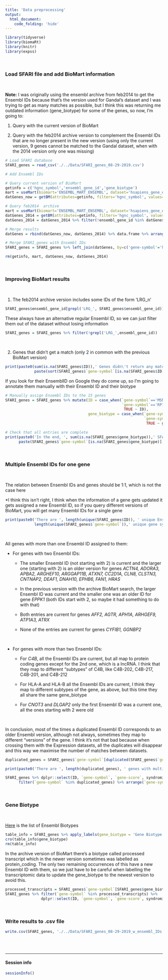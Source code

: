 ```yaml
---
title: 'Data preprocessing'
output:
  html_document:
    code_folding: 'hide'
---
```


```r
library(tidyverse)
library(biomaRt)
library(knitr)
library(expss)
```

<br>

### Load SFARI file and add BioMart information

<br>

**Note:** I was originally using the ensembl archive from feb2014 to get the Ensembl IDs because that's the version used for Gandal's dataset and I was trying to get as many matches as possible, but I think this was returning me outdated information (gene_biotype) for some of the genes, so now, I'm going to:

1. Query with the current version of BioMart

2. Query with the feb2014 archive version to complement the Ensembl IDs that are no longer present in the new version (using only the current version, 9 genes cannot be matched to the Gandal dataset, when with the 2014 version only one was missing)

```r
# Load SFARI database
SFARI_genes = read_csv('./../Data/SFARI_genes_08-29-2019.csv')

# Add Ensembl IDs

# Query current version of BioMart
getinfo = c('hgnc_symbol','ensembl_gene_id','gene_biotype')
mart = useMart(biomart='ENSEMBL_MART_ENSEMBL', dataset='hsapiens_gene_ensembl', host='jan2020.archive.ensembl.org')
datGenes_now = getBM(attributes=getinfo, filters='hgnc_symbol', values=SFARI_genes$`gene-symbol`, mart=mart)

# Query feb2014  archive
mart = useMart(biomart='ENSEMBL_MART_ENSEMBL', dataset='hsapiens_gene_ensembl', host='feb2014.archive.ensembl.org')
datGenes_2014 = getBM(attributes=getinfo, filters='hgnc_symbol', values=SFARI_genes$`gene-symbol`, mart=mart)
datGenes_2014 = datGenes_2014 %>% filter(!ensembl_gene_id %in% datGenes_now$ensembl_gene_id)

# Merge results
datGenes = rbind(datGenes_now, datGenes_2014) %>% data.frame %>% arrange(hgnc_symbol)

# Merge SFARI_genes with Ensembl IDs
SFARI_genes = SFARI_genes %>% left_join(datGenes, by=c('gene-symbol'='hgnc_symbol')) %>% mutate(ID = ensembl_gene_id)

rm(getinfo, mart, datGenes_now, datGenes_2014)
```

<br>

### Improving BioMart results

<br>

1. The feb2014 archive version includes some IDs of the form 'LRG_n'
```r
SFARI_genes$ensembl_gene_id[grepl('LRG_', SFARI_genes$ensembl_gene_id)]
```

These always have an alternative regular Ensembl ID, so we can just filter them out of the dataset without losing information
```r
SFARI_genes = SFARI_genes %>% filter(!grepl('LRG_',ensembl_gene_id))
```

<br>

2. Genes that didn't get a match (only 2 in common with the previous BioMart version)
```r
print(paste0(sum(is.na(SFARI_genes$ID)),' Genes didn\'t return any matches: ', 
             paste(sort(SFARI_genes$`gene-symbol`[is.na(SFARI_genes$ID)]), collapse=', ')))
```

If you look for their EnsemblID on Google they do come up, so I'm going to annotate them manually with their Ensembl ID and their biotype
```r
# Manually assign Ensembl IDs to the 15 genes
SFARI_genes = SFARI_genes %>% mutate(ID = case_when(`gene-symbol`=='MSNP1AS'        ~ 'ENSG00000251593',
                                                    `gene-symbol`=='RP11-1407O15.2' ~ 'ENSG00000174093',
                                                     TRUE ~ ID),
                                     gene_biotype = case_when(`gene-symbol`=='MSNP1AS'        ~ 'processed_pseudogene', 
                                                              `gene-symbol`=='RP11-1407O15.2' ~ 'protein_coding',
                                                               TRUE ~ gene_biotype))

# Check that all entries are complete
print(paste0('In the end, ', sum(is.na(SFARI_genes$gene_biotype)),' SFARI gene(s) don\'t have their biotype information',
      paste(SFARI_genes$`gene-symbol`[is.na(SFARI_genes$gene_biotype)], collapse = ', ')))
```

<br>

### Multiple Ensembl IDs for one gene

<br>

The relation between Ensembl IDs and genes should be 1:1, which is not the case here

*I think this isn't right, I think when the information of a gene gets updated it gets assigned a new Ensembl ID, so if you query different versions of BioMart, you will get many Ensembl IDs for a single gene
```r
print(paste0('There are ', length(unique(SFARI_genes$ID)), ' unique Ensembl IDs and ',
             length(unique(SFARI_genes$`gene-symbol`)),' unique gene symbols'))
```

<br>

All genes with more than one Ensembl ID assigned to them:

- For genes with two Ensembl IDs:

  - The smaller Ensembl ID (not starting with 2) is current and the larger one (starting with 2) is an older version for genes *ACTN4, ADORA3, APBA2, ARGHEF10, ARGGAP11B, ATXN7, CC2D1A, CLN8, CLSTN3, CNTNAP2, DEAF1, DNAH10, EPHB6, FAN1, HRAS*
  
  - In the previous version with the archive BioMart search, the larger Ensembl ID was current and the smaller one was an older ID for gene *EPPK1* (both IDs start with 2, so maybe it had something to do with that)
  
  - Both entries are current for genes *AFF2, AGTR, APH1A, ARHGEF9, ATP1A3, ATRX*
  
  - None of the entries are current for genes *CYFIB1, GGNBP2*

<br>

- For genes with more than two Ensembl IDs:

  - For *C4B*, all the Ensembl IDs are current, but all map to protein coding genes except for the 2nd one, which is a lncRNA. I think that they map to different "subtypes" of C4B, like C4B-202, C4B-217, C4B-201, and C4B-212
  
  - For HLA-A and HLA-B all the Ensembl IDs are current, I think they map to different subtypes of the gene, as above, but this time they all share the same gene_biotype
  
  - For *CNOT3* and *DLGAP2* only the first Ensembl ID was a current one, all the ones starting with 2 were old
  
<br>  
  
In conclusion, most of the times a duplicated Ensembl ID corresponds to an older Ensembl version, although not always, sometimes they map to different "versions" of the gene. I think it's not that bad because when crossing them with the Expression datasets, all the duplicates will disappear and this way we maximise the number of matches between datasets.

```r
duplicated_genes = SFARI_genes$`gene-symbol`[duplicated(SFARI_genes$`gene-symbol`)]

print(paste0('There are ', length(duplicated_genes), ' genes with multiple Ensembl IDs'))

SFARI_genes %>% dplyr::select(ID, `gene-symbol`, `gene-score`, syndromic, gene_biotype) %>% 
      filter(`gene-symbol` %in% duplicated_genes) %>% arrange(`gene-symbol`, ID) %>% kable(caption='Information of genes with more than one Ensembl ID')
```

<br>

### Gene Biotype

<br>

[Here](https://www.ensembl.org/info/genome/genebuild/biotypes.html) is the list of Ensembl Biotypes
```r
table_info = SFARI_genes %>% apply_labels(gene_biotype = 'Gene Biotype')
cro(table_info$gene_biotype)
rm(table_info)
```

In the archive version of BioMart there's a biotype called processed transcript which in the newer version sometimes was labelled as protein_coding. The only two remaining occurrences of this have a new Ensembl ID with them, so we just have to be careful when labelling the transcriptomic data to update the gene_biotype to the newest version to avoid this.

```r
processed_transcripts = SFARI_genes$`gene-symbol`[SFARI_genes$gene_biotype=='processed_transcript']
SFARI_genes %>% filter(`gene-symbol` %in% processed_transcripts) %>% 
                dplyr::select(ID, `gene-symbol`, `gene-score`, syndromic, gene_biotype) %>% kable
```

<br>

### Write results to .csv file
```r
write.csv(SFARI_genes, './../Data/SFARI_genes_08-29-2019_w_ensembl_IDs.csv', row.names=FALSE)
```

<br><br>

---

#### Session info
```r
sessionInfo()
```
<br><br>
